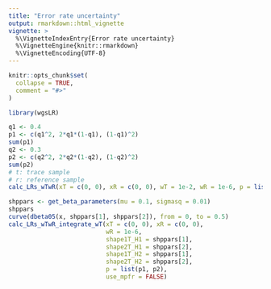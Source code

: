 ```yaml
---
title: "Error rate uncertainty"
output: rmarkdown::html_vignette
vignette: >
  %\VignetteIndexEntry{Error rate uncertainty}
  %\VignetteEngine{knitr::rmarkdown}
  %\VignetteEncoding{UTF-8}
---
```


```r
knitr::opts_chunk$set(
  collapse = TRUE,
  comment = "#>"
)
```

```r
library(wgsLR)
```

```r
q1 <- 0.4
p1 <- c(q1^2, 2*q1*(1-q1), (1-q1)^2)
sum(p1)
q2 <- 0.3
p2 <- c(q2^2, 2*q2*(1-q2), (1-q2)^2)
sum(p2)
# t: trace sample
# r: reference sample
calc_LRs_wTwR(xT = c(0, 0), xR = c(0, 0), wT = 1e-2, wR = 1e-6, p = list(p1, p2))
```

```r
shppars <- get_beta_parameters(mu = 0.1, sigmasq = 0.01)
shppars
curve(dbeta05(x, shppars[1], shppars[2]), from = 0, to = 0.5)
calc_LRs_wTwR_integrate_wT(xT = c(0, 0), xR = c(0, 0), 
                           wR = 1e-6, 
                           shape1T_H1 = shppars[1],
                           shape2T_H1 = shppars[2],
                           shape1T_H2 = shppars[1],
                           shape2T_H2 = shppars[2], 
                           p = list(p1, p2),
                           use_mpfr = FALSE)
```


